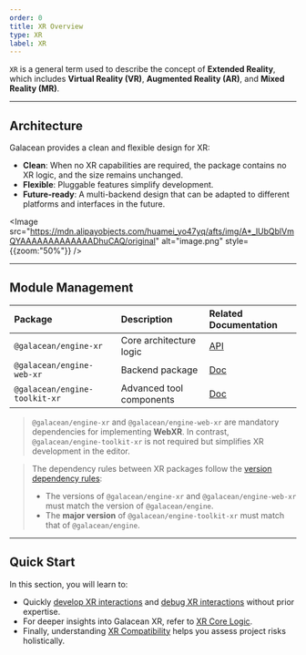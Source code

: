 ```yaml
---
order: 0  
title: XR Overview  
type: XR  
label: XR  
---  
```


`XR` is a general term used to describe the concept of **Extended Reality**, which includes **Virtual Reality (VR)**, **Augmented Reality (AR)**, and **Mixed Reality (MR)**.  

---

## Architecture  

Galacean provides a clean and flexible design for XR:  

- **Clean**: When no XR capabilities are required, the package contains no XR logic, and the size remains unchanged.  
- **Flexible**: Pluggable features simplify development.  
- **Future-ready**: A multi-backend design that can be adapted to different platforms and interfaces in the future.  

<Image src="https://mdn.alipayobjects.com/huamei_yo47yq/afts/img/A*_lUbQblVmQYAAAAAAAAAAAAADhuCAQ/original" alt="image.png" style={{zoom:"50%"}} />  

---

## Module Management  

| Package                             | Description                          | Related Documentation |  
| :---------------------------------- | :----------------------------------- | :-------------------- |  
| `@galacean/engine-xr`               | Core architecture logic              | [API](/apis/galacean) |  
| `@galacean/engine-web-xr`           | Backend package                      | [Doc](/en/docs/physics/overall) |  
| `@galacean/engine-toolkit-xr`       | Advanced tool components             | [Doc](/en/docs/xr/toolkit) |  

> `@galacean/engine-xr` and `@galacean/engine-web-xr` are mandatory dependencies for implementing **WebXR**. In contrast, `@galacean/engine-toolkit-xr` is not required but simplifies XR development in the editor.  

> The dependency rules between XR packages follow the [version dependency rules](/en/docs/basics/version/#版本依赖):  
> - The versions of `@galacean/engine-xr` and `@galacean/engine-web-xr` must match the version of `@galacean/engine`.  
> - The **major version** of `@galacean/engine-toolkit-xr` must match that of `@galacean/engine`.  

---

## Quick Start  

In this section, you will learn to:  

- Quickly [develop XR interactions](/en/docs/xr/quickStart/develop) and [debug XR interactions](/en/docs/xr/quickStart/debug) without prior expertise.  
- For deeper insights into Galacean XR, refer to [XR Core Logic](/en/docs/xr/system/manager).  
- Finally, understanding [XR Compatibility](/en/docs/xr/compatibility) helps you assess project risks holistically.